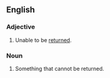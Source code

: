 ==English==

===Adjective===
{{en-adj|-}}

# Unable to be [[return]]ed.

===Noun===
{{en-noun}}

# Something that cannot be returned.